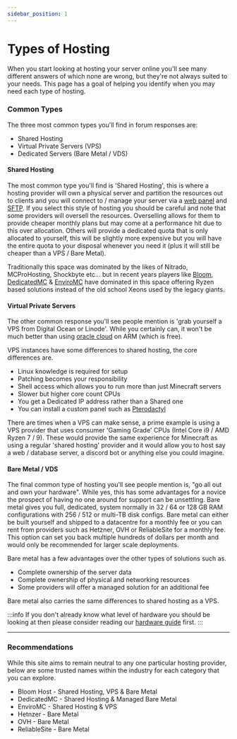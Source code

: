 ```yaml
---
sidebar_position: 1
---
```


# Types of Hosting

When you start looking at hosting your server online you'll see many different answers of which none are wrong, but they're not always suited to your needs. This page has a goal of helping you identify when you may need each type of hosting.

### Common Types

The three most common types you'll find in forum responses are:
- Shared Hosting
- Virtual Private Servers (VPS)
- Dedicated Servers (Bare Metal / VDS)

#### Shared Hosting

The most common type you'll find is 'Shared Hosting', this is where a hosting provider will own a physical server and partition the resources out to clients and you will connect to / manage your server via a [web panel](panels) and [SFTP](sftp). If you select this style of hosting you should be careful and note that some providers will oversell the resources. Overselling allows for them to provide cheaper monthly plans but may come at a performance hit due to this over allocation. Others will provide a dedicated quota that is only allocated to yourself, this will be slightly more expensive but you will have the entire quota to your disposal whenever you need it (plus it will still be cheaper than a VPS / Bare Metal).

Traditionally this space was dominated by the likes of Nitrado, MCProHosting, Shockbyte etc... but in recent years players like [Bloom](https://bloom.host), [DedicatedMC](https://dedicatedmc.io) & [EnviroMC](https://enviromc.host) have dominated in this space offering Ryzen based solutions instead of the old school Xeons used by the legacy giants.

#### Virtual Private Servers

The other common response you'll see people mention is 'grab yourself a VPS from Digital Ocean or Linode'. While you certainly can, it won't be much better than using [oracle cloud](/guides/oracle-cloud) on ARM (which is free). 

VPS instances have some differences to shared hosting, the core differences are.
- Linux knowledge is required for setup
- Patching becomes your responsibility
- Shell access which allows you to run more than just Minecraft servers
- Slower but higher core count CPUs
- You get a Dedicated IP address rather than a Shared one
- You can install a custom panel such as [Pterodactyl](panels#pterodactyl)

There are times when a VPS can make sense, a prime example is using a VPS provider that uses consumer 'Gaming Grade' CPUs (Intel Core i9 / AMD Ryzen 7 / 9). These would provide the same experience for Minecraft as using a regular 'shared hosting' provider and it would allow you to host say a web / database server, a discord bot or anything else you could imagine.

#### Bare Metal / VDS

The final common type of hosting you'll see people mention is, "go all out and own your hardware". While yes, this has some advantages for a novice the prospect of having no one around for support can be unsettling. Bare metal gives you full, dedicated, system normally in 32 / 64 or 128 GB RAM configurations with 256 / 512 or multi-TB disk configs. Bare metal can either be built yourself and shipped to a datacentre for a monthly fee or you can rent from providers such as Hetzner, OVH or ReliableSite for a monthly fee. This option can set you back multiple hundreds of dollars per month and would only be recommended for larger scale deployments.

Bare metal has a few advantages over the other types of solutions such as.
- Complete ownership of the server data
- Complete ownership of physical and networking resources
- Some providers will offer a managed solution for an additional fee

Bare metal also carries the same differences to shared hosting as a VPS.

:::info
If you don't already know what level of hardware you should be looking at then please consider reading our [hardware guide](hardware) first.
:::

---

### Recommendations

While this site aims to remain neutral to any one particular hosting provider, below are some trusted names within the industry for each category that you can explore.

- Bloom Host - Shared Hosting, VPS & Bare Metal
- DedicatedMC - Shared Hosting & Managed Bare Metal
- EnviroMC - Shared Hosting & VPS
- Hetnzer - Bare Metal
- OVH - Bare Metal
- ReliableSite - Bare Metal
